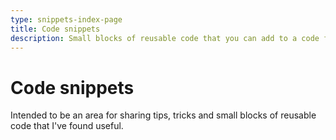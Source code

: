 ```yaml
---
type: snippets-index-page
title: Code snippets
description: Small blocks of reusable code that you can add to a code file.
---
```


# Code snippets

Intended to be an area for sharing tips, tricks and small blocks of reusable
code that I've found useful.
